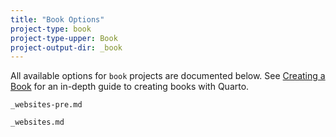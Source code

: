 ```yaml
---
title: "Book Options"
project-type: book
project-type-upper: Book
project-output-dir: _book
---
```


All available options for `book` projects are documented below. See [Creating a Book](../../books/) for an in-depth guide to creating books with Quarto.

```.include
_websites-pre.md
```

::: {#table-book}
:::

```.include
_websites.md
```
